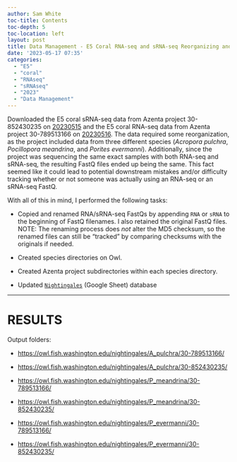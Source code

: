```yaml
---
author: Sam White
toc-title: Contents
toc-depth: 5
toc-location: left
layout: post
title: Data Management - E5 Coral RNA-seq and sRNA-seq Reorganizing and Renaming
date: '2023-05-17 07:35'
categories:
  - "E5"
  - "coral"
  - "RNAseq"
  - "sRNAseq"
  - "2023"
  - "Data Management"
---
```

Downloaded the E5 coral sRNA-seq data from Azenta project 30-852430235 on [20230515](../2023-05-15-Data-Received---Coral-sRNA-seq-Data-from-Azenta-Project-30-852430235/index.qmd) and the E5 coral RNA-seq data from Azenta project 30-789513166  on [20230516](../2023-05-16-Data-Received---Coral-RNA-seq-Data-from-Azenta-Project-30-789513166/index.qmd). The data required some reorganization, as the project included data from three different species (_Acropora pulchra_, _Pocillopora meandrina_, and _Porites evermanni_). Additionally, since the project was sequencing the same exact samples with both RNA-seq and sRNA-seq, the resulting FastQ files ended up being the same. This fact seemed like it could lead to potential downstream mistakes and/or difficulty tracking whether or not someone was actually using an RNA-seq or an sRNA-seq FastQ.

With all of this in mind, I performed the following tasks:

- Copied and renamed RNA/sRNA-seq FastQs by appending `RNA` or `sRNA` to the beginning of FastQ filenames. I also retained the original FastQ files. NOTE: The renaming process does _not_ alter the MD5 checksum, so the renamed files can still be "tracked" by comparing checksums with the originals if needed.

- Created species directories on Owl.

- Created Azenta project subdirectories within each species directory.

- Updated [`Nightingales`](https://b.link/nightingales) (Google Sheet) database


---

# RESULTS

Output folders:

- [https://owl.fish.washington.edu/nightingales/A_pulchra/30-789513166/](https://owl.fish.washington.edu/nightingales/A_pulchra/30-789513166/)

- [https://owl.fish.washington.edu/nightingales/A_pulchra/30-852430235/](https://owl.fish.washington.edu/nightingales/A_pulchra/30-852430235/)

- [https://owl.fish.washington.edu/nightingales/P_meandrina/30-789513166/](https://owl.fish.washington.edu/nightingales/P_meandrina/30-789513166/)

- [https://owl.fish.washington.edu/nightingales/P_meandrina/30-852430235/](https://owl.fish.washington.edu/nightingales/P_meandrina/30-852430235/)

- [https://owl.fish.washington.edu/nightingales/P_evermanni/30-789513166/](https://owl.fish.washington.edu/nightingales/P_evermanni/30-789513166/)

- [https://owl.fish.washington.edu/nightingales/P_evermanni/30-852430235/](https://owl.fish.washington.edu/nightingales/P_evermanni/30-852430235/)

